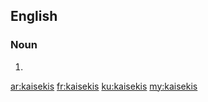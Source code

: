 ==English==

===Noun===
{{head|en|plural}}

# {{plural of|kaiseki|lang=en|nocat=1}}

[[ar:kaisekis]]
[[fr:kaisekis]]
[[ku:kaisekis]]
[[my:kaisekis]]